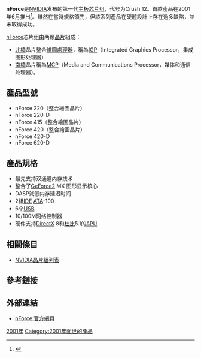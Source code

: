 {{lowercase}}
{{Otheruses
|subject=[[nVIDIA|nVIDIA]]的nForce第一代產品
|other=nForce全系列晶片組
|NVIDIA nForce
}}

'''nForce'''是[[NVIDIA|NVIDIA]]发布的第一代[[主板|主板]][[芯片组|芯片组]]，代号为Crush 12。首款產品在2001年6月推出<ref>{{Cite web |url=http://www.nvidia.com/object/IO_20010601_4679.html |title=NVIDIA to Adopt AMD HyperTransport Technology |accessdate=2009-10-14 |archive-date=2008-05-11 |archive-url=https://web.archive.org/web/20080511105052/http://www.nvidia.com/object/IO_20010601_4679.html |dead-url=no }}</ref>。雖然在當時規格領先，但該系列產品在硬體設計上存在過多缺陷，並未取得成功。

[[nVIDIA_nForce|nForce]]芯片组由两顆[[晶片|晶片]]組成：
*[[北橋|北橋]]晶片整合[[GPU|繪圖處理器]]，稱為[[IGP|IGP]]（Integrated Graphics Processor，集成图形处理器）
*[[南橋|南橋]]晶片稱為[[MCP|MCP]]（Media and Communications Processor，媒体和通信处理器）。

== 產品型號 ==
*nForce 220（整合繪圖晶片）
*nForce 220-D
*nForce 415（整合繪圖晶片）
*nForce 420（整合繪圖晶片）
*nForce 420-D
*nForce 620-D

== 產品規格 ==
*最先支持双通道内存技术
*整合了[[GeForce2|GeForce2]] MX 图形显示核心
*DASP減低内存延迟时间
*2組[[IDE|IDE]] [[ATA|ATA]]-100
*6个[[USB|USB]]
*10/100M网络控制器
*硬件支持[[DirectX|DirectX]] 8和[[杜比|杜比]]5.1的[[APU|APU]]

== 相關條目 ==
* [[NVIDIA晶片組列表|NVIDIA晶片組列表]]

== 參考鏈接 ==
{{reflist}}

== 外部連結 ==
* [http://www.nvidia.com/page/mobo.html nForce 官方網頁]{{Wayback|url=http://www.nvidia.com/page/mobo.html |date=20090826084544 }}

{{NVIDIA}}

[[Category:nForce系列|2001年]]
[[Category:2001年面世的產品|Category:2001年面世的產品]]
